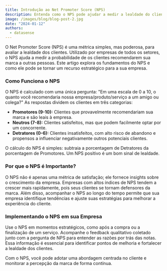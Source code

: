 ```yaml
---
title: Introdução ao Net Promoter Score (NPS)
description: Entenda como o NPS pode ajudar a medir a lealdade do cliente e o engajamento com sua marca.
image: /images/blog/blog-post-2.jpg
date: "2024-01-12"
authors:
  - datasense
---
```


O Net Promoter Score (NPS) é uma métrica simples, mas poderosa, para avaliar a lealdade dos clientes. Utilizado por empresas de todos os setores, o NPS ajuda a medir a probabilidade de os clientes recomendarem sua marca a outras pessoas. Este artigo explora os fundamentos do NPS e como ele pode se tornar um recurso estratégico para a sua empresa.

### Como Funciona o NPS

O NPS é calculado com uma única pergunta: "Em uma escala de 0 a 10, o quanto você recomendaria nossa empresa/produto/serviço a um amigo ou colega?" As respostas dividem os clientes em três categorias:

- **Promotores (9-10):** Clientes que provavelmente recomendariam sua marca e são leais à empresa.
- **Neutros (7-8):** Clientes satisfeitos, mas que podem facilmente optar por um concorrente.
- **Detratores (0-6):** Clientes insatisfeitos, com alto risco de abandono e propensos a influenciar negativamente outros potenciais clientes.

<Callout>
  O cálculo do NPS é simples: subtraia a porcentagem de Detratores da porcentagem de Promotores. Um NPS positivo é um bom sinal de lealdade.
</Callout>

### Por que o NPS é Importante?

O NPS não é apenas uma métrica de satisfação; ele fornece insights sobre o crescimento da empresa. Empresas com altos índices de NPS tendem a crescer mais rapidamente, pois seus clientes se tornam defensores da marca. Além disso, acompanhar o NPS ao longo do tempo permite que sua empresa identifique tendências e ajuste suas estratégias para melhorar a experiência do cliente.

### Implementando o NPS em sua Empresa

Use o NPS em momentos estratégicos, como após a compra ou a finalização de um serviço. Acompanhe o feedback qualitativo coletado junto com a pergunta de NPS para entender as razões por trás das notas. Essa informação é essencial para identificar pontos de melhoria e fortalecer a lealdade dos clientes.

Com o NPS, você pode adotar uma abordagem centrada no cliente e monitorar a percepção da marca de forma contínua.
